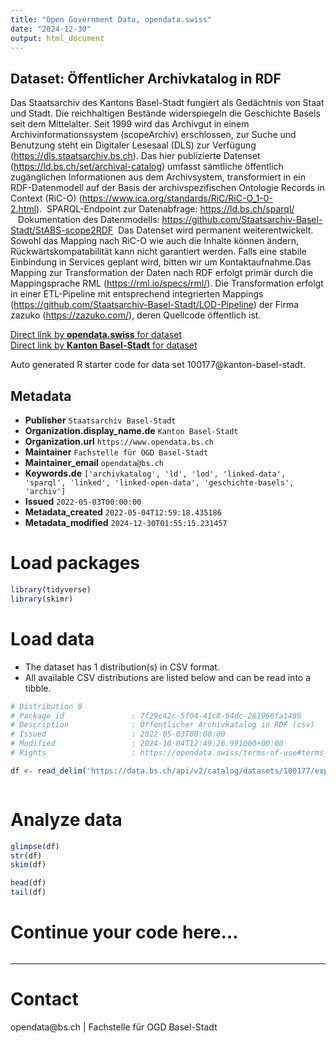 ```yaml
---
title: "Open Government Data, opendata.swiss"
date: "2024-12-30"
output: html_document
---
```


## Dataset: Öffentlicher Archivkatalog in RDF


Das Staatsarchiv des Kantons Basel-Stadt fungiert als Gedächtnis von Staat und Stadt. Die reichhaltigen Bestände widerspiegeln die Geschichte Basels seit dem Mittelalter. Seit 1999 wird das Archivgut in einem Archivinformationssystem (scopeArchiv) erschlossen, zur Suche und Benutzung steht ein Digitaler Lesesaal (DLS) zur Verfügung ([https://dls.staatsarchiv.bs.ch](https://dls.staatsarchiv.bs.ch)). Das hier publizierte Datenset ([https://ld.bs.ch/set/archival-catalog](https://ld.bs.ch/set/archival-catalog)) umfasst sämtliche öffentlich zugänglichen Informationen aus dem Archivsystem, transformiert in ein RDF-Datenmodell auf der Basis der archivspezifischen Ontologie Records in Context (RiC-O) ([https://www.ica.org/standards/RiC/RiC-O_1-0-2.html](https://www.ica.org/standards/RiC/RiC-O_1-0-2.html)).  SPARQL-Endpoint zur Datenabfrage: [https://ld.bs.ch/sparql/](https://ld.bs.ch/sparql/)    Dokumentation des Datenmodells: [https://github.com/Staatsarchiv-Basel-Stadt/StABS-scope2RDF](https://github.com/Staatsarchiv-Basel-Stadt/StABS-scope2RDF)  Das Datenset wird permanent weiterentwickelt. Sowohl das Mapping nach RiC-O wie auch die Inhalte können ändern, Rückwärtskompatabilität kann nicht garantiert werden. Falls eine stabile Einbindung in Services geplant wird, bitten wir um Kontaktaufnahme.Das Mapping zur Transformation der Daten nach RDF erfolgt primär durch die Mappingsprache RML ([https://rml.io/specs/rml/](https://rml.io/specs/rml/)). Die Transformation erfolgt in einer ETL-Pipeline mit entsprechend integrierten Mappings ([https://github.com/Staatsarchiv-Basel-Stadt/LOD-Pipeline](https://github.com/Staatsarchiv-Basel-Stadt/LOD-Pipeline)) der Firma zazuko ([https://zazuko.com/](https://zazuko.com/)), deren Quellcode öffentlich ist. 

[Direct link by **opendata.swiss** for dataset](https://opendata.swiss/de/dataset/offentlicher-archivkatalog-in-rdf)<br>
[Direct link by **Kanton Basel-Stadt** for dataset](https://data.bs.ch/explore/dataset/100177/)

Auto generated R starter code for data set 100177@kanton-basel-stadt.

## Metadata

- **Publisher** `Staatsarchiv Basel-Stadt`
- **Organization.display_name.de** `Kanton Basel-Stadt`
- **Organization.url** `https://www.opendata.bs.ch`
- **Maintainer** `Fachstelle für OGD Basel-Stadt`
- **Maintainer_email** `opendata@bs.ch`
- **Keywords.de** `['archivkatalog', 'ld', 'lod', 'linked-data', 'sparql', 'linked', 'linked-open-data', 'geschichte-basels', 'archiv']`
- **Issued** `2022-05-03T00:00:00`
- **Metadata_created** `2022-05-04T12:59:18.435186`
- **Metadata_modified** `2024-12-30T01:55:15.231457`


# Load packages

```r

library(tidyverse)
library(skimr)

```

# Load data

-   The dataset has 1 distribution(s) in CSV format.
-   All available CSV distributions are listed below and can be read into a tibble.

```r

# Distribution 0
# Package_id               : 7f29c42c-5f04-41c8-94dc-261966fa1486
# Description              : Öffentlicher Archivkatalog in RDF (csv)
# Issued                   : 2022-05-03T00:00:00
# Modified                 : 2024-10-04T12:49:26.991000+00:00
# Rights                   : https://opendata.swiss/terms-of-use#terms_open

df <- read_delim('https://data.bs.ch/api/v2/catalog/datasets/100177/exports/csv?use_labels=true')



```

# Analyze data

```r

glimpse(df)
str(df)
skim(df)

head(df)
tail(df)

```

# Continue your code here...

```r

```

------------------------------------------------------------------------

# Contact

opendata@bs.ch | Fachstelle für OGD Basel-Stadt
